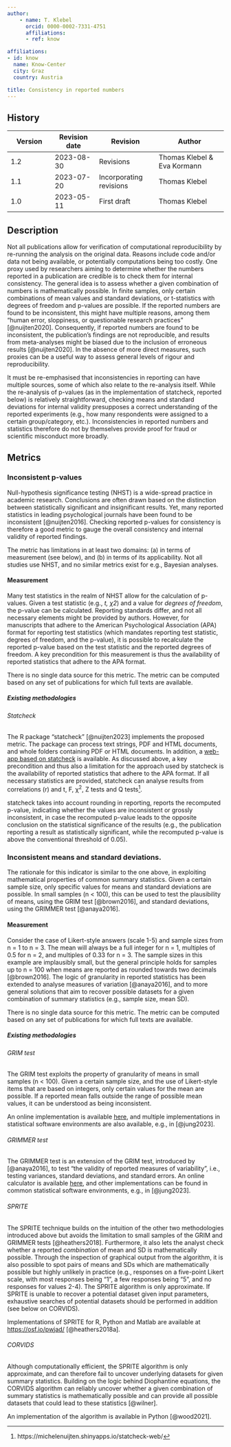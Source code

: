 ```yaml
---
author:
    - name: T. Klebel
      orcid: 0000-0002-7331-4751
      affiliations:
      - ref: know

affiliations:
- id: know
  name: Know-Center
  city: Graz
  country: Austria

title: Consistency in reported numbers
---
```



::: {.callout collapse="true"}


## History

| Version | Revision date | Revision                | Author                      |
|---------------|---------------|--------------------|-----------------------|
| 1.2     | 2023-08-30    | Revisions               | Thomas Klebel & Eva Kormann |
| 1.1     | 2023-07-20    | Incorporating revisions | Thomas Klebel               |
| 1.0     | 2023-05-11    | First draft             | Thomas Klebel               |

:::

## Description

Not all publications allow for verification of computational reproducibility by re-running the analysis on the original data. Reasons include code and/or data not being available, or potentially computations being too costly. One proxy used by researchers aiming to determine whether the numbers reported in a publication are credible is to check them for internal consistency. The general idea is to assess whether a given combination of numbers is mathematically possible. In finite samples, only certain combinations of mean values and standard deviations, or t-statistics with degrees of freedom and p-values are possible. If the reported numbers are found to be inconsistent, this might have multiple reasons, among them "human error, sloppiness, or questionable research practices" [@nuijten2020]. Consequently, if reported numbers are found to be inconsistent, the publication's findings are not reproducible, and results from meta-analyses might be biased due to the inclusion of erroneous results [@nuijten2020]. In the absence of more direct measures, such proxies can be a useful way to assess general levels of rigour and reproducibility.

It must be re-emphasised that inconsistencies in reporting can have multiple sources, some of which also relate to the re-analysis itself. While the re-analysis of p-values (as in the implementation of statcheck, reported below) is relatively straightforward, checking means and standard deviations for internal validity presupposes a correct understanding of the reported experiments (e.g., how many respondents were assigned to a certain group/category, etc.). Inconsistencies in reported numbers and statistics therefore do not by themselves provide proof for fraud or scientific misconduct more broadly.

## Metrics

### Inconsistent p-values

Null-hypothesis significance testing (NHST) is a wide-spread practice in academic research. Conclusions are often drawn based on the distinction between statistically significant and insignificant results. Yet, many reported statistics in leading psychological journals have been found to be inconsistent [@nuijten2016]. Checking reported p-values for consistency is therefore a good metric to gauge the overall consistency and internal validity of reported findings.

The metric has limitations in at least two domains: (a) in terms of measurement (see below), and (b) in terms of its applicability. Not all studies use NHST, and no similar metrics exist for e.g., Bayesian analyses.

#### Measurement

Many test statistics in the realm of NHST allow for the calculation of p-values. Given a test statistic (e.g., *t, χ2*) and a value for *degrees of freedom*, the p-value can be calculated. Reporting standards differ, and not all necessary elements might be provided by authors. However, for manuscripts that adhere to the American Psychological Association (APA) format for reporting test statistics (which mandates reporting test statistic, degrees of freedom, and the p-value), it is possible to recalculate the reported p-value based on the test statistic and the reported degrees of freedom. A key precondition for this measurement is thus the availability of reported statistics that adhere to the APA format.

There is no single data source for this metric. The metric can be computed based on any set of publications for which full texts are available.

##### Existing methodologies

###### Statcheck

The R package "statcheck" [@nuijten2023] implements the proposed metric. The package can process text strings, PDF and HTML documents, and whole folders containing PDF or HTML documents. In addition, a [web-app based on statcheck](https://michelenuijten.shinyapps.io/statcheck-web/) is available. As discussed above, a key precondition and thus also a limitation for the approach used by statcheck is the availability of reported statistics that adhere to the APA format. If all necessary statistics are provided, statcheck can analyse results from correlations (r) and t, F, χ^2^, Z tests and Q tests[^1].

[^1]: https://michelenuijten.shinyapps.io/statcheck-web/

statcheck takes into account rounding in reporting, reports the recomputed p-value, indicating whether the values are inconsistent or grossly inconsistent, in case the recomputed p-value leads to the opposite conclusion on the statistical significance of the results (e.g., the publication reporting a result as statistically significant, while the recomputed p-value is above the conventional threshold of 0.05).

### Inconsistent means and standard deviations.

The rationale for this indicator is similar to the one above, in exploiting mathematical properties of common summary statistics. Given a certain sample size, only specific values for means and standard deviations are possible. In small samples (n \< 100), this can be used to test the plausibility of means, using the GRIM test [@brown2016], and standard deviations, using the GRIMMER test [@anaya2016].

#### Measurement

Consider the case of Likert-style answers (scale 1-5) and sample sizes from n = 1 to n = 3. The mean will always be a full integer for n = 1, multiples of 0.5 for n = 2, and multiples of 0.33 for n = 3. The sample sizes in this example are implausibly small, but the general principle holds for samples up to n = 100 when means are reported as rounded towards two decimals [@brown2016]. The logic of granularity in reported statistics has been extended to analyse measures of variation [@anaya2016], and to more general solutions that aim to recover possible datasets for a given combination of summary statistics (e.g., sample size, mean SD).

There is no single data source for this metric. The metric can be computed based on any set of publications for which full texts are available.

##### Existing methodologies

###### GRIM test

The GRIM test exploits the property of granularity of means in small samples (n \< 100). Given a certain sample size, and the use of Likert-style items that are based on integers, only certain values for the mean are possible. If a reported mean falls outside the range of possible mean values, it can be understood as being inconsistent.

An online implementation is available [here](http://www.prepubmed.org/grim_test/), and multiple implementations in statistical software environments are also available, e.g., in [@jung2023].

###### GRIMMER test

The GRIMMER test is an extension of the GRIM test, introduced by [@anaya2016], to test "the validity of reported measures of variability", i.e., testing variances, standard deviations, and standard errors. An online calculator is available [here](http://www.prepubmed.org/grimmer/), and other implementations can be found in common statistical software environments, e.g., in [@jung2023].

###### SPRITE

The SPRITE technique builds on the intuition of the other two methodologies introduced above but avoids the limitation to small samples of the GRIM and GRIMMER tests [@heathers2018]. Furthermore, it also lets the analyst check whether a reported *combination* of mean and SD is mathematically possible. Through the inspection of graphical output from the algorithm, it is also possible to spot pairs of means and SDs which are mathematically possible but highly unlikely in practice (e.g., responses on a five-point Likert scale, with most responses being "1", a few responses being "5", and no responses for values 2-4). The SPRITE algorithm is only approximate. If SPRITE is unable to recover a potential dataset given input parameters, exhaustive searches of potential datasets should be performed in addition (see below on CORVIDS).

Implementations of SPRITE for R, Python and Matlab are available at <https://osf.io/pwjad/> [@heathers2018a].

###### CORVIDS

Although computationally efficient, the SPRITE algorithm is only approximate, and can therefore fail to uncover underlying datasets for given summary statistics. Building on the logic behind Diophantine equations, the CORVIDS algorithm can reliably uncover whether a given combination of summary statistics is mathematically possible and can provide all possible datasets that could lead to these statistics [@wilner].

An implementation of the algorithm is available in Python [@wood2021].